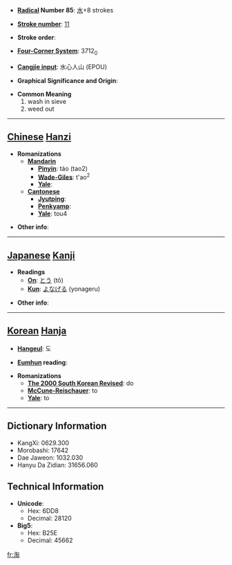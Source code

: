 * '''[[Wiktionary:Chinese radical index| Radical]] Number 85''': [[Wiktionary:Chinese radical index 水|水]]+8 strokes

* '''[[Wiktionary:Chinese total strokes index|Stroke number]]''': [[Wiktionary:Chinese total strokes index 11|11]]

* '''Stroke order''': 

* '''[[Wiktionary:Chinese four corner index|Four-Corner System]]''': 3712<sub>0</sub>

* '''[[Wiktionary:Chinese Cangjie index|Cangjie input]]''': 水心人山 (EPOU)

* '''Graphical Significance and Origin''': 

* '''Common Meaning'''
*#wash in sieve
*# weed out


----

== [[Chinese]] [[Hanzi]] ==

* '''Romanizations'''
** '''[[Mandarin]]'''
*** '''[[Pinyin]]''': táo (tao2)
*** '''[[Wade-Giles]]''': t'ao<sup>2</sup>
*** '''[[Yale]]''': 
** '''[[Cantonese]]'''
*** '''[[Jyutping]]''':
*** '''[[Penkyamp]]''': 
*** '''[[Yale]]''': tou4

* '''Other info''': 

----

== [[Japanese]] [[Kanji]] ==

* '''Readings'''
** '''[[On]]''': [[とう]] (tō)
** '''[[Kun]]''': [[よなげる]] (yonageru)

* '''Other info''':  

----

== [[Korean]] [[Hanja]] ==

* '''[[Hangeul]]''': 도

* '''[[Eumhun]] reading''': 

* '''Romanizations'''
** '''[[The 2000 South Korean Revised Romanization|The 2000 South Korean Revised]]''': do
** '''[[McCune-Reischauer]]''': to
** '''[[Yale]]''': to

----

== Dictionary Information ==

* KangXi: 0629.300
* Morobashi: 17642
* Dae Jaweon: 1032.030
* Hanyu Da Zidian: 31656.060

== Technical Information ==

* '''Unicode''':
** Hex: 6DD8
** Decimal: 28120
* '''Big5''':
** Hex: B25E
** Decimal: 45662

[[fr:淘]]